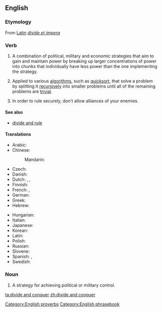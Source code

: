 ==English==

===Etymology===
From [[w:Latin|Latin]] ''[[divide et impera]]''

===Verb===
{{infl|en|verb|head=to [[divide]] [[and]] [[conquer]]}}

# A combination of political, military and economic strategies that aim to gain and maintain power by breaking up larger concentrations of power into chunks that individually have less power than the one implementing the strategy.
# {{computing}} Applied to various [[algorithm]]s, such as [[quicksort]], that solve a problem by splitting it [[recursive]]ly into smaller problems until all of the remaining problems are [[trivial]].
# {{context|as imperative|proverb}} In order to rule securely, don't allow alliances of your enemies.

====See also====
* [[divide and rule]]

====Translations====
{{trans-top|Divide and conquer}}
* Arabic: {{t|ar|فرق تسد|tr=fárriq tásud}}
* Chinese:
*: Mandarin: {{t|cmn|分而治之|tr=fēn'érzhìzhī|sc=Hani}}
* Czech: {{t|cs|rozděl a panuj}}
* Danish: {{t|da|del og hersk}}
* Dutch: {{t-|nl|divide et impera}}, {{t-|nl|deel en heers}}, {{t-|nl|verdeel en heers}}
* Finnish: {{t-|fi|hajota ja hallitse}}
* French: {{t|fr|diviser pour mieux regner}},  {{t|fr|diviser pour régner}}
* German: {{t-|de|teile und herrsche}}
* Greek: {{t|el|διαίρει και βασίλευε}}
* Hebrew: {{t|he|הפרד ומשול}}
{{trans-mid}}
* Hungarian: {{t|hu|oszd meg és uralkodj}}
* Italian: {{t|it|dividi e domina}}
* Japanese: {{t|ja|分割統治|tr=ぶんかつとうち, bunkatsu-tōchi}}
* Korean: {{t|ko|분열시킨 뒤에 정복한다|sc=Hang}}
* Latin: {{t-|la|divide et impera}}
* Polish: {{t|pl|dziel i rządź}}
* Russian: {{t|ru|разделяй и властвуй|tr=razdeljáj i vlástvuj}}
* Slovene: {{t|sl|deli in vladaj}}
* Spanish: {{t|es|divide y conquista}},  {{t|es|divide y vencerás}}
* Swedish: {{t|sv|söndra och härska}}
{{trans-bottom}}

===Noun===
{{en-noun|sg=[[divide]] [[and]] [[conquer]]|[[singulare tantum|this singular form only]]}}

# A strategy for achieving political or military control.

[[Category:English proverbs]]
[[Category:English phrasebook]]

[[ta:divide and conquer]]
[[zh:divide and conquer]]